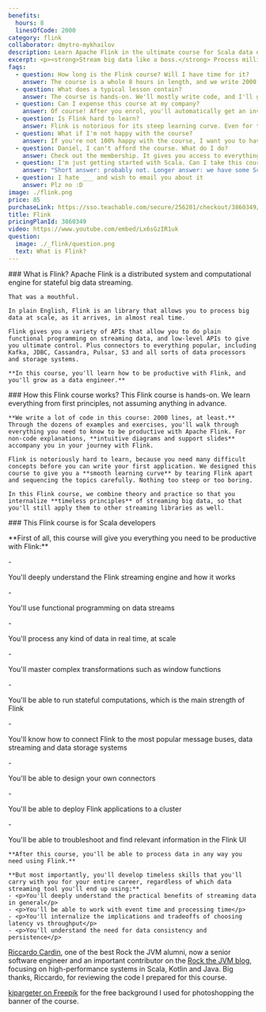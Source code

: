 ```yaml
---
benefits:
  hours: 8
  linesOfCode: 2000
category: flink
collaborator: dmytro-mykhailov
description: Learn Apache Flink in the ultimate course for Scala data engineers.
excerpt: <p><strong>Stream big data like a boss.</strong> Process millions of events in real time with one of the most powerful libraries and engines for stateful data streaming.</p>
faqs:
  - question: How long is the Flink course? Will I have time for it?
    answer: The course is a whole 8 hours in length, and we write 2000 lines of code from scratch. I recommend going through the course in sessions of at least 30 minutes each.
  - question: What does a typical lesson contain?
    answer: The course is hands-on. We'll mostly write code, and I'll guide you all along. We also have some theoretical sections, but those tend to be short and visual, then we get back straight to the code.
  - question: Can I expense this course at my company?
    answer: Of course! After you enrol, you'll automatically get an invoice which you can use to reimburse this course with your employer.
  - question: Is Flink hard to learn?
    answer: Flink is notorious for its steep learning curve. Even for the smallest application, you'll need a lot of concepts at the same time. This Flink course deconstructs Flink and isolates its parts so that you can learn step by step.
  - question: What if I'm not happy with the course?
    answer: If you're not 100% happy with the course, I want you to have your money back. It's a risk-free investment.
  - question: Daniel, I can't afford the course. What do I do?
    answer: Check out the membership. It gives you access to everything on the site at an affordable price, and you'll be done with the course no problem.
  - question: I'm just getting started with Scala. Can I take this course?
    answer: "Short answer: probably not. Longer answer: we have some Scala starter code at the beginning of the course, but that won't replace the kind of experience we need for this course. We aren't using any Scala rocket science, but you need to be comfortable with it. I recommend you check out the Scala essentials and advanced courses first before coming back here."
  - question: I hate ___ and wish to email you about it
    answer: Plz no :D
image: ./flink.png
price: 85
purchaseLink: https://sso.teachable.com/secure/256201/checkout/3860349/flink
title: Flink
pricingPlanId: 3860349
video: https://www.youtube.com/embed/Lx6sGzIR1uk
question:
  image: ./_flink/question.png
  text: What is Flink?
---
```



<CourseLayout>
  <Fragment slot="question">
    ### What is Flink?
    Apache Flink is a distributed system and computational engine for stateful big data streaming.

    That was a mouthful.

    In plain English, Flink is an library that allows you to process big data at scale, as it arrives, in almost real time.

    Flink gives you a variety of APIs that allow you to do plain functional programming on streaming data, and low-level APIs to give you ultimate control. Plus connectors to everything popular, including Kafka, JDBC, Cassandra, Pulsar, S3 and all sorts of data processors and storage systems.

    **In this course, you'll learn how to be productive with Flink, and you'll grow as a data engineer.**

  </Fragment>
  <Fragment slot="feature1">
    ### How this Flink course works?
    This Flink course is hands-on. We learn everything from first principles, not assuming anything in advance.

    **We write a lot of code in this course: 2000 lines, at least.** Through the dozens of examples and exercises, you'll walk through everything you need to know to be productive with Apache Flink. For non-code explanations, **intuitive diagrams and support slides** accompany you in your journey with Flink.

    Flink is notoriously hard to learn, because you need many difficult concepts before you can write your first application. We designed this course to give you a **smooth learning curve** by tearing Flink apart and sequencing the topics carefully. Nothing too steep or too boring.

    In this Flink course, we combine theory and practice so that you internalize **timeless principles** of streaming big data, so that you'll still apply them to other streaming libraries as well.

  </Fragment>
  <Fragment slot="skills">
    ### This Flink course is for Scala developers
    <p>**First of all, this course will give you everything you need to be productive with Flink:**</p>
    - <p>You'll deeply understand the Flink streaming engine and how it works</p>
    - <p>You'll use functional programming on data streams</p>
    - <p>You'll process any kind of data in real time, at scale</p>
    - <p>You'll master complex transformations such as window functions</p>
    - <p>You'll be able to run stateful computations, which is the main strength of Flink</p>
    - <p>You'll know how to connect Flink to the most popular message buses, data streaming and data storage systems</p>
    - <p>You'll be able to design your own connectors</p>
    - <p>You'll be able to deploy Flink applications to a cluster</p>
    - <p>You'll be able to troubleshoot and find relevant information in the Flink UI</p>

    **After this course, you'll be able to process data in any way you need using Flink.**

    **But most importantly, you'll develop timeless skills that you'll carry with you for your entire career, regardless of which data streaming tool you'll end up using:**
    - <p>You'll deeply understand the practical benefits of streaming data in general</p>
    - <p>You'll be able to work with event time and processing time</p>
    - <p>You'll internalize the implications and tradeoffs of choosing latency vs throughput</p>
    - <p>You'll understand the need for data consistency and persistence</p>

  </Fragment>
  <Fragment slot="thanks">
    <p><a href="https://www.linkedin.com/in/riccardocardin/">Riccardo Cardin</a>, one of the best Rock the JVM alumni, now a senior software engineer and an important contributor on the <a href="/articles">Rock the JVM blog</a>, focusing on high-performance systems in Scala, Kotlin and Java. Big thanks, Riccardo, for reviewing the code I prepared for this course.</p>
    <p><a href="https://www.freepik.com/free-photo/3d-render-spotlights-grunge-brick-wall_1202914.htm">kjpargeter on Freepik</a> for the free background I used for photoshopping the banner of the course.</p>

  </Fragment>
</CourseLayout>

